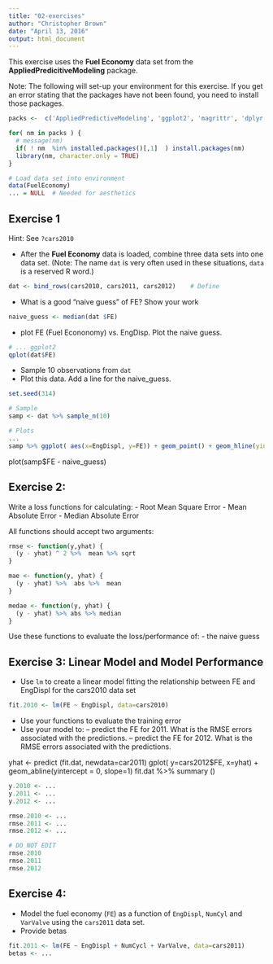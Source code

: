 ---
title: "02-exercises"
author: "Christopher Brown"
date: "April 13, 2016"
output: html_document
---

This exercise uses the **Fuel Economy** data set from the **AppliedPredicitiveModeling** package.

Note: The following will set-up your environment for this exercise. If you get an error stating that the packages have not been found, you need to install those packages.


```{r,echo=FALSE}

packs <-  c('AppliedPredictiveModeling', 'ggplot2', 'magrittr', 'dplyr')

for( nm in packs ) { 
  # message(nm)
  if( ! nm  %in% installed.packages()[,1]  ) install.packages(nm)
  library(nm, character.only = TRUE)
}

# Load data set into environment
data(FuelEconomy)
... = NULL  # Needed for aesthetics 

```



## Exercise 1

Hint: See `?cars2010`


- After the **Fuel Economy** data is loaded, combine three data sets into one data set. (Note: The name `dat` is very often used in these situations, `data` is a reserved R word.)  

```{r}
dat <- bind_rows(cars2010, cars2011, cars2012)    # Define 
```


- What is a good "naive guess" of FE? Show your work

```{r}
naive_guess <- median(dat $FE)
```


- plot FE (Fuel Econonomy) vs. EngDisp. Plot the naive guess.

```{r}
# ... ggplot2  
qplot(dat$FE)
```

- Sample 10 observations from `dat`
- Plot this data. Add a line for the naive_guess. 


```{r}

set.seed(314) 

# Sample 
samp <- dat %>% sample_n(10) 

# Plots 
...
samp %>% ggplot( aes(x=EngDispl, y=FE)) + geom_point() + geom_hline(yintercept = naive_guess, color="red") + stat_smooth(method="lm", se = FALSE)

```
plot(samp$FE - naive_guess)



## Exercise 2:


Write a loss functions for calculating:
- Root Mean Square Error
- Mean Absolute Error
- Median Absolute Error

All functions should accept two arguments: 


```{r}

rmse <- function(y,yhat) {
  (y - yhat) ^ 2 %>%  mean %>% sqrt
}

mae <- function(y, yhat) {
  (y - yhat) %>%  abs %>%  mean
}

medae <- function(y, yhat) { 
  (y - yhat) %>% abs %>% median
}

```

Use these functions to evaluate the loss/performance of:
- the naive guess



## Exercise 3: Linear Model and Model Performance 

- Use `lm` to create a linear model fitting the relationship between FE and EngDispl for the cars2010 data set


```{r}
fit.2010 <- lm(FE ~ EngDispl, data=cars2010) 
```

- Use your functions to evaluate the training error
- Use your model to:
-- predict the FE for 2011. What is the RMSE errors associated with the predictions.
-- predict the FE for 2012. What is the RMSE errors associated with the predictions.

yhat <- predict (fit.dat, newdata=car2011)
gplot( y=cars2012$FE, x=yhat) + geom_abline(yintercept = 0, slope=1)
fit.dat %>% summary ()

```{r}

y.2010 <- ... 
y.2011 <- ... 
y.2012 <- ...

rmse.2010 <- ...
rmse.2011 <- ...
rmse.2012 <- ... 

```


```{r}
# DO NOT EDIT 
rmse.2010 
rmse.2011
rmse.2012
```


## Exercise 4: 

- Model the fuel economy (`FE`) as a function of `EngDispl`, `NumCyl` and `VarValve` using the `cars2011` data set.  
- Provide betas


```{r}
fit.2011 <- lm(FE ~ EngDispl + NumCycl + VarValve, data=cars2011)
betas <- ...
```
